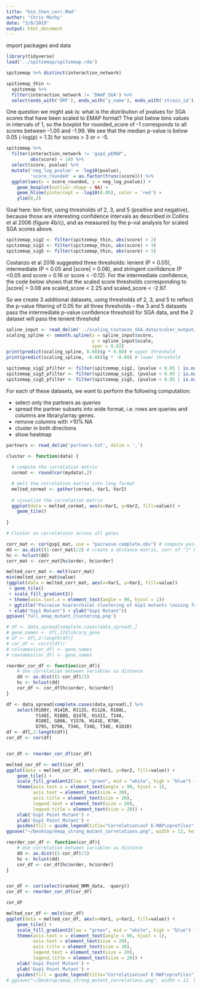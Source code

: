 ```yaml
---
title: "bin_then_corr.Rmd"
author: "Chris Mathy"
date: "3/8/2019"
output: html_document
---
```


import packages and data
```r
library(tidyverse)
load('../spitzemap/spitzemap.rda')
```

```r
spitzemap %>% distinct(interaction_network)

spitzemap_thin <-
  spitzemap %>% 
  filter(interaction_network != 'DAmP_SGA') %>% 
  select(ends_with('ORF'), ends_with('y_name'), ends_with('strain_id'), score, pvalue)
```

One question we might ask is: what is the distribution of pvalues for SGA scores that
  have been scaled to EMAP format? The plot below bins values in intervals of 1, so
  the boxplot for rounded_score of -1 corresponds to all scores between -1.00 and -1.99.
  We see that the median p-value is below 0.05 (-log(p) > 1.3) for scores > 3 or < -5.
```r
spitzemap %>% 
  filter(interaction_network != 'gsp1_pEMAP',
         abs(score) < 10) %>% 
  select(score, pvalue) %>% 
  mutate('neg_log_pvalue' = -log10(pvalue),
         'score_rounded' = as.factor(trunc(score))) %>% 
  ggplot(aes(x = score_rounded, y = neg_log_pvalue)) +
    geom_boxplot(outlier.shape = NA) +
    geom_hline(yintercept = -log10(0.05), color = 'red') +
    ylim(0,2) 

```

Goal here: bin first, using thresholds of 2, 3, and 5 (positive and negative),
because those are interesting confidence intervals as described in Collins et
al 2006 (figure 4b/c), and as measured by the p-val analysis for scaled SGA
scores above.

```r
spitzemap_sig2 <- filter(spitzemap_thin, abs(score) > 2)
spitzemap_sig3 <- filter(spitzemap_thin, abs(score) > 3)
spitzemap_sig5 <- filter(spitzemap_thin, abs(score) > 5)
```


Costanzo et al 2016 suggested three thresholds: lenient (P < 0.05),
intermediate (P < 0.05 and |score| > 0.08), and stringent confidence
(P <0.05 and score > 0.16 or score < -0.12). For the intermediate confidence,
the code below shows that the scaled score thresholds corresponding to
|score| > 0.08 are scaled_score < 2.25 and scaled_score < -2.97.

So we create 3 additional datasets, using thresholds of 2, 3, and 5 to reflect
the p-value filtering of 0.05 for all three thresholds -- the 3 and 5 datasets
pass the intermediate p-value confidence threshold for SGA data, and the 2
dataset will pass the lenient threshold

```r
spline_input <- read_delim('../scaling_Costanzo_SGA_data/scaler_output/spline.txt', delim = '\t')
scaling_spline <- smooth.spline(x = spline_input$score,
                                y = spline_input$scale,
                                spar = 0.02)
print(predict(scaling_spline, 0.08)$y * 0.08) # upper threshold
print(predict(scaling_spline, -0.08)$y * -0.08) # lower threshold

spitzemap_sig2_pfilter <- filter(spitzemap_sig2, (pvalue < 0.05 | is.na(pvalue)))
spitzemap_sig3_pfilter <- filter(spitzemap_sig3, (pvalue < 0.05 | is.na(pvalue)))
spitzemap_sig5_pfilter <- filter(spitzemap_sig5, (pvalue < 0.05 | is.na(pvalue)))
```



For each of these datasets, we want to perform the following computation:

  - select only the partners as queries
  - spread the partner subsets into wide format, i.e. rows are queries and
    columns are library/array genes.
  - remove columns with >10% NA
  - cluster in both directions
  - show heatmap


```r
partners <- read_delim('partners.txt', delim = ',')
```




```r

cluster <- function(data) {
  
  # compute the correlation matrix
  cormat <- round(cor(mydata),2)

  # melt the correlation matrix into long format
  melted_cormat <- gather(cormat, Var1, Var2)
  
  # visualize the correlation matrix
  ggplot(data = melted_cormat, aes(x=Var1, y=Var2, fill=value)) + 
    geom_tile()
  
}


```


```r
# Cluster on correlations across all genes

corr_mat <- cor(gsp1_mat, use = "pairwise.complete.obs") # compute pairwise correlations on the columns (mutants)
dd <- as.dist((1-corr_mat)/2) # create a distance matrix, corr of "1" has dist 0 and "-1" has dist 2
hc <- hclust(dd)
corr_mat <- corr_mat[hc$order, hc$order]

melted_corr_mat <- melt(corr_mat)
min(melted_corr_mat$value)
(ggplot(data = melted_corr_mat, aes(x=Var1, y=Var2, fill=value))
 + geom_tile()
 + scale_fill_gradient2()
 + theme(axis.text.x = element_text(angle = 90, hjust = 1))
 + ggtitle("Pairwise hierarchical clustering of Gsp1 mutants \nusing full emap vector correlation as distance metric")
 + xlab("Gsp1 Mutant") + ylab("Gsp1 Mutant"))
ggsave('full_emap_mutant_clustering.png')
```


```r
# df <- data_spread[complete.cases(data_spread),]
# gene_names <- df[,1]$library_gene
# df <- df[,2:length(df)]
# cor_df <- cor(t(df))
# colnames(cor_df) <- gene_names
# rownames(cor_df) <- gene_names

reorder_cor_df <- function(cor_df){
    # Use correlation between variables as distance
    dd <- as.dist((1-cor_df)/2)
    hc <- hclust(dd)
    cor_df <- cor_df[hc$order, hc$order]
}

df <- data_spread[complete.cases(data_spread),] %>%
    select(R108Y, H141R, R112S, R112A, R108L,
           Y148I, R108Q, Q147E, H141I, T34A,
           R108I, G80A, Y157A, H141E, R78K,
           D79S, D79A, T34G, T34Q, T34E, K101R)
df <- df[,2:length(df)]
cor_df <- cor(df)


cor_df <- reorder_cor_df(cor_df)

melted_cor_df <- melt(cor_df)
ggplot(data = melted_cor_df, aes(x=Var1, y=Var2, fill=value)) +
    geom_tile() +
    scale_fill_gradient2(low = "green", mid = "white", high = "blue") +
    theme(axis.text.x = element_text(angle = 90, hjust = 1),
          axis.text = element_text(size = 20),
          axis.title = element_text(size = 20),
          legend.text = element_text(size = 20),
          legend.title = element_text(size = 20)) +
    xlab('Gsp1 Point Mutant') +
    ylab('Gsp1 Point Mutant') +
    guides(fill = guide_legend(title="Correlation\nof E-MAP\nprofiles"))
ggsave("~/Desktop/emap_strong_mutant_correlations.png", width = 12, height = 10, dpi = 300)

```

```r
reorder_cor_df <- function(cor_df){
    # Use correlation between variables as distance
    dd <- as.dist((1-cor_df)/2)
    hc <- hclust(dd)
    cor_df <- cor_df[hc$order, hc$order]
}


cor_df <- cor(select(ranked_NMR_data, -query))
cor_df <- reorder_cor_df(cor_df)

cor_df

melted_cor_df <- melt(cor_df)
ggplot(data = melted_cor_df, aes(x=Var1, y=Var2, fill=value)) +
    geom_tile() +
    scale_fill_gradient2(low = "green", mid = "white", high = "blue") +
    theme(axis.text.x = element_text(angle = 90, hjust = 1),
          axis.text = element_text(size = 20),
          axis.title = element_text(size = 20),
          legend.text = element_text(size = 20),
          legend.title = element_text(size = 20)) +
    xlab('Gsp1 Point Mutant') +
    ylab('Gsp1 Point Mutant') +
    guides(fill = guide_legend(title="Correlation\nof E-MAP\nprofiles"))
# ggsave("~/Desktop/emap_strong_mutant_correlations.png", width = 12, height = 10, dpi = 300)
```
